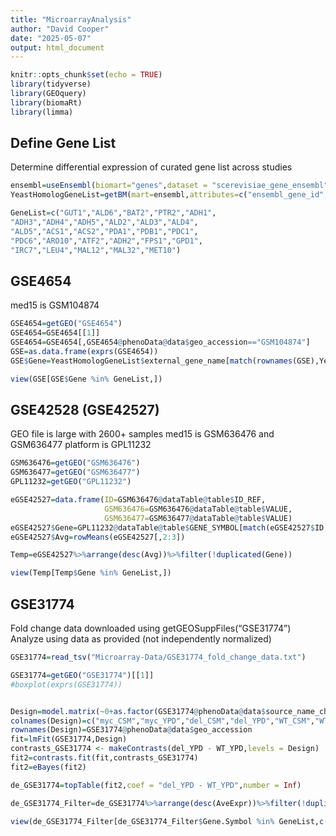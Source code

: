 ```yaml
---
title: "MicroarrayAnalysis"
author: "David Cooper"
date: "2025-05-07"
output: html_document
---
```


```r
knitr::opts_chunk$set(echo = TRUE)
library(tidyverse)
library(GEOquery)
library(biomaRt)
library(limma)

```

## Define Gene List
Determine differential expression of curated gene list across studies

```r
ensembl=useEnsembl(biomart="genes",dataset = "scerevisiae_gene_ensembl")
YeastHomologGeneList=getBM(mart=ensembl,attributes=c("ensembl_gene_id","external_gene_name"))

GeneList=c("GUT1","ALD6","BAT2","PTR2","ADH1",
"ADH3","ADH4","ADH5","ALD2","ALD3","ALD4",
"ALD5","ACS1","ACS2","PDA1","PDB1","PDC1",
"PDC6","ARO10","ATF2","ADH2","FPS1","GPD1",
"IRC7","LEU4","MAL12","MAL32","MET10")

```

## GSE4654 
med15 is GSM104874

```r
GSE4654=getGEO("GSE4654")
GSE4654=GSE4654[[1]]
GSE4654=GSE4654[,GSE4654@phenoData@data$geo_accession=="GSM104874"]
GSE=as.data.frame(exprs(GSE4654))
GSE$Gene=YeastHomologGeneList$external_gene_name[match(rownames(GSE),YeastHomologGeneList$ensembl_gene_id)]

view(GSE[GSE$Gene %in% GeneList,])

```

## GSE42528 (GSE42527)
GEO file is large with 2600+ samples
med15 is GSM636476 and GSM636477
platform is GPL11232

```r
GSM636476=getGEO("GSM636476")
GSM636477=getGEO("GSM636477")
GPL11232=getGEO("GPL11232")

eGSE42527=data.frame(ID=GSM636476@dataTable@table$ID_REF,
                     GSM636476=GSM636476@dataTable@table$VALUE,
                     GSM636477=GSM636477@dataTable@table$VALUE)
eGSE42527$Gene=GPL11232@dataTable@table$GENE_SYMBOL[match(eGSE42527$ID,GPL11232@dataTable@table$ID)]
eGSE42527$Avg=rowMeans(eGSE42527[,2:3])

Temp=eGSE42527%>%arrange(desc(Avg))%>%filter(!duplicated(Gene))

view(Temp[Temp$Gene %in% GeneList,])

```

## GSE31774
Fold change data downloaded using getGEOSuppFiles("GSE31774")
Analyze using data as provided (not independently normalized)

```r
GSE31774=read_tsv("Microarray-Data/GSE31774_fold_change_data.txt")

GSE31774=getGEO("GSE31774")[[1]]
#boxplot(exprs(GSE31774))


Design=model.matrix(~0+as.factor(GSE31774@phenoData@data$source_name_ch1))
colnames(Design)=c("myc_CSM","myc_YPD","del_CSM","del_YPD","WT_CSM","WT_YPD")
rownames(Design)=GSE31774@phenoData@data$geo_accession
fit=lmFit(GSE31774,Design)
contrasts_GSE31774 <- makeContrasts(del_YPD - WT_YPD,levels = Design)
fit2=contrasts.fit(fit,contrasts_GSE31774)
fit2=eBayes(fit2)

de_GSE31774=topTable(fit2,coef = "del_YPD - WT_YPD",number = Inf)

de_GSE31774_Filter=de_GSE31774%>%arrange(desc(AveExpr))%>%filter(!duplicated(ORF))

view(de_GSE31774_Filter[de_GSE31774_Filter$Gene.Symbol %in% GeneList,c(2,11,17)])

```

